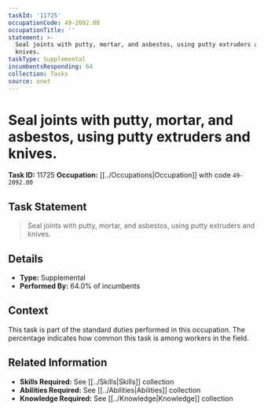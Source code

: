 ```yaml
---
taskId: '11725'
occupationCode: 49-2092.00
occupationTitle: ''
statement: >-
  Seal joints with putty, mortar, and asbestos, using putty extruders and
  knives.
taskType: Supplemental
incumbentsResponding: 64
collection: Tasks
source: onet
---
```

# Seal joints with putty, mortar, and asbestos, using putty extruders and knives.

**Task ID:** 11725
**Occupation:** [[../Occupations|Occupation]] with code `49-2092.00`

## Task Statement

> Seal joints with putty, mortar, and asbestos, using putty extruders and knives.

## Details

- **Type:** Supplemental
- **Performed By:** 64.0% of incumbents

## Context

This task is part of the standard duties performed in this occupation. The percentage indicates how common this task is among workers in the field.

## Related Information

- **Skills Required:** See [[../Skills|Skills]] collection
- **Abilities Required:** See [[../Abilities|Abilities]] collection
- **Knowledge Required:** See [[../Knowledge|Knowledge]] collection
